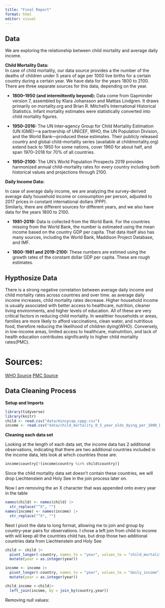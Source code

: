 ```yaml
---
title: "Final Report"
format: html
editor: visual
---
```


## Data

We are exploring the relationship between child mortality and average daily income.

**Child Mortality Data:**\
In case of child mortality, our data source provides a the number of the deaths of children under 5 years of age per 1000 live births for a certain country during a certain year. We have data for the years 1800 to 2100.\
There are three separate sources for this data, depending on the year.

-   **1800–1950 (and intermittently beyond):** Data come from Gapminder version 7, assembled by Klara Johansson and Mattias Lindgren. It draws primarily on mortality.org and Brian R. Mitchell’s International Historical Statistics. Infant mortality estimates were statistically converted into child mortality figures.

-   **1950–2016:** The UN Inter‐agency Group for Child Mortality Estimation (UN IGME)—a partnership of UNICEF, WHO, the UN Population Division, and the World Bank—produced these estimates. Their publicly released country and global child-mortality series (available at childmortality.org) extend back to 1950 for some nations, cover 1960 for about half, and span 1970–2018 for 70% of all countries.

-   **1950–2100:** The UN’s World Population Prospects 2019 provides harmonized annual child-mortality rates for every country including both historical values and projections through 2100.

**Daily Income Data:**

In case of average daily income, we are analyzing the survey-derived average daily household income or consumption per person, adjusted to 2017 prices in constant international dollars (PPP).\
Similarly, there are different sources for different years, and we also have data for the years 1800 to 2100.

-   **1981-2019:** Data is collected from the World Bank. For the countries missing from the World Bank, the number is estimated using the mean income based on the country GDP per capita. That data itself also has many sources, including the World Bank, Maddison Project Database, and IMF.

-   **1800-1981 and 2019-2100:** These numbers are estimed using the growth rates of the constant dollar GDP per capita. These are rough estimates.

## Hypthosize Data

There is a strong negative correlation between average daily income and child mortality rates across countries and over time. as average daily income increases, child mortality rates decrease. Higher household income is usually associated with better access to healthcare, nutrition, cleaner living environments, and higher levels of education. All of these are very critical factors in reducing child mortality. In wealthier households or areas, families are more likely to afford vaccinations, clean water, and nutritious food, therefore reducing the likelihood of children dying(WHO). Conversely, in low-income areas, limited access to healthcare, malnutrition, and lack of health education contributes significantly to higher child mortality rates(PMC).

# Sources: 

[WHO Source](https://www.who.int/health-topics/social-determinants-of-health#tab=tab_1)
[PMC Source](https://pmc.ncbi.nlm.nih.gov/articles/PMC9857424/)

## Data Cleaning Process

**Setup and Imports**

```r
library(tidyverse)
library(knitr)
child <- read.csv("data/mincpcap_cppp.csv")
income <- read.csv("data/child_mortality_0_5_year_olds_dying_per_1000_born.csv")
```

**Cleaning each data set**

Looking at the length of each data set, the income data has 2 additional observations, indicating that there are two additional countries included in the income data, lets look at which countries those are.

```r
income$country[!(income$country %in% child$country)]

```

Since the child mortality data set doesn't contain these countries, we will drop Liechtenstein and Holy See in the join process later on.

Now I am removing the an X character that was appended onto every year in the table

```r
names(child) <- names(child) |>
  str_replace("^X", "")  
names(income) <- names(income) |>
  str_replace("^X", "")
```

Next I pivot the data to long format, allowing me to join and group by country-year pairs for observations. I chose a left join from child to income with will keep all the countries child has, but drop those two additional countries data from Liechtenstein and Holy See

```r
child <- child |>
  pivot_longer(-country, names_to = "year", values_to = "child_mortality") |>
  mutate(year = as.integer(year))

income <- income |>
  pivot_longer(-country, names_to = "year", values_to = "daily_income") |>
  mutate(year = as.integer(year))

child_income <-child|>
  left_join(income, by = join_by(country,year))

```

Removing null values:
